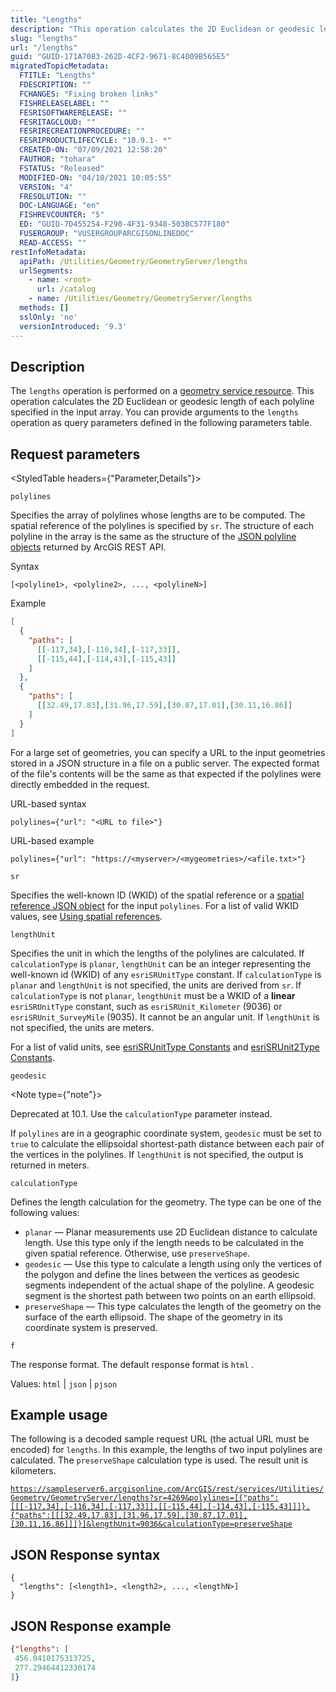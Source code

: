 ```yaml
---
title: "Lengths"
description: "This operation calculates the 2D Euclidean or geodesic length of each polyline specified in the input array."
slug: "lengths"
url: "/lengths"
guid: "GUID-171A7083-262D-4CF2-9671-8C4009B565E5"
migratedTopicMetadata:
  FTITLE: "Lengths"
  FDESCRIPTION: ""
  FCHANGES: "Fixing broken links"
  FISHRELEASELABEL: ""
  FESRISOFTWARERELEASE: ""
  FESRITAGCLOUD: ""
  FESRIRECREATIONPROCEDURE: ""
  FESRIPRODUCTLIFECYCLE: "10.9.1- *"
  CREATED-ON: "07/09/2021 12:58:20"
  FAUTHOR: "tohara"
  FSTATUS: "Released"
  MODIFIED-ON: "04/10/2021 10:05:55"
  VERSION: "4"
  FRESOLUTION: ""
  DOC-LANGUAGE: "en"
  FISHREVCOUNTER: "5"
  ED: "GUID-7D455254-F290-4F31-9348-503BC577F180"
  FUSERGROUP: "VUSERGROUPARCGISONLINEDOC"
  READ-ACCESS: ""
restInfoMetadata:
  apiPath: /Utilities/Geometry/GeometryServer/lengths
  urlSegments:
    - name: <root>
      url: /catalog
    - name: /Utilities/Geometry/GeometryServer/lengths
  methods: []
  sslOnly: 'no'
  versionIntroduced: '9.3'
---
```


## Description

The `lengths` operation is performed on a [geometry service resource](/geometry-service). This operation calculates the 2D Euclidean or geodesic length of each polyline specified in the input array. You can provide arguments to the `lengths`  operation as query parameters defined in the following parameters table.

## Request parameters

<StyledTable headers={"Parameter,Details"}>

<StyledTableRow>
<StyledTableCell cellStyle="markdown">

`polylines` 

</StyledTableCell>

<StyledTableCell cellStyle="markdown">

Specifies the array of polylines whose lengths are to be computed. The spatial reference of the polylines is specified by `sr`. The structure of each polyline in the array is the same as the structure of the [JSON polyline objects](/geometry-objects#polyline) returned by ArcGIS REST API. 

Syntax

```other
[<polyline1>, <polyline2>, ..., <polylineN>]
```

Example

```json
[
  {
    "paths": [
      [[-117,34],[-116,34],[-117,33]],
      [[-115,44],[-114,43],[-115,43]]
    ]
  },
  {
    "paths": [
      [[32.49,17.83],[31.96,17.59],[30.87,17.01],[30.11,16.86]]
    ]
  }
]
```

For a large set of geometries, you can specify a URL to the input geometries stored in a JSON structure in a file on a public server. The expected format of the file's contents will be the same as that expected if the polylines were directly embedded in the request.

URL-based syntax

```other
polylines={"url": "<URL to file>"}
```

URL-based example

```other
polylines={"url": "https://<myserver>/<mygeometries>/<afile.txt>"}
```

</StyledTableCell>
</StyledTableRow>

<StyledTableRow>
<StyledTableCell cellStyle="markdown">

`sr` 

</StyledTableCell>

<StyledTableCell cellStyle="markdown">

Specifies the well-known ID (WKID) of the spatial reference or a [spatial reference JSON object](/geometry-objects#spatial-reference) for the input `polylines`. For a list of valid WKID values, see [Using spatial references](/using-spatial-references). 

</StyledTableCell>
</StyledTableRow>

<StyledTableRow>
<StyledTableCell cellStyle="markdown">

`lengthUnit` 

</StyledTableCell>

<StyledTableCell cellStyle="markdown">

Specifies the unit in which the lengths of the polylines are calculated. If `calculationType` is `planar`, `lengthUnit` can be an integer representing the well-known id (WKID) of any `esriSRUnitType` constant. If `calculationType` is `planar` and `lengthUnit` is not specified, the units are derived from `sr`. If `calculationType` is not `planar`, `lengthUnit` must be a WKID of a **linear** `esriSRUnitType` constant, such as `esriSRUnit_Kilometer` (9036) or `esriSRUnit_SurveyMile` (9035). It cannot be an angular unit. If `lengthUnit`  is not specified, the units are meters.

For a list of valid units, see [esriSRUnitType Constants](https://resources.arcgis.com/en/help/arcobjects-cpp/componenthelp/index.html#/esriSRUnitType_Constants/000w00000042000000/) and [esriSRUnit2Type Constants](https://resources.arcgis.com/en/help/arcobjects-cpp/componenthelp/index.html#//000w00000041000000). 

</StyledTableCell>
</StyledTableRow>

<StyledTableRow>

<StyledTableCell cellStyle="markdown">

`geodesic` 

</StyledTableCell>

<StyledTableCell cellStyle="markdown">

<Note type={"note"}>

Deprecated at 10.1. Use the `calculationType` parameter instead.

</Note>

If `polylines` are in a geographic coordinate system, `geodesic` must be set to `true` to calculate the ellipsoidal shortest-path distance between each pair of the vertices in the polylines. If `lengthUnit` is not specified, the output is returned in meters. 

</StyledTableCell>
</StyledTableRow>

<StyledTableRow>
<StyledTableCell cellStyle="markdown">

`calculationType` 

</StyledTableCell>

<StyledTableCell cellStyle="markdown">

Defines the length calculation for the geometry. The type can be one of the following values:

-   `planar` — Planar measurements use 2D Euclidean distance to calculate length. Use this type only if the length needs to be calculated in the given spatial reference. Otherwise, use `preserveShape`.
-   `geodesic` — Use this type to calculate a length using only the vertices of the polygon and define the lines between the vertices as geodesic segments independent of the actual shape of the polyline. A geodesic segment is the shortest path between two points on an earth ellipsoid.
-   `preserveShape` — This type calculates the length of the geometry on the surface of the earth ellipsoid. The shape of the geometry in its coordinate system is preserved. 

</StyledTableCell>
</StyledTableRow>

<StyledTableRow>
<StyledTableCell cellStyle="markdown">

`f` 

</StyledTableCell>

<StyledTableCell cellStyle="markdown">

The response format. The default response format is `html` .

Values: `html`  \| `json`  \| `pjson` 

</StyledTableCell>
</StyledTableRow>

</StyledTable>

## Example usage

The following is a decoded sample request URL (the actual URL must be encoded) for `lengths`. In this example, the lengths of two input polylines are calculated. The `preserveShape` calculation type is used. The result unit is kilometers.

[`https://sampleserver6.arcgisonline.com/ArcGIS/rest/services/Utilities/Geometry/GeometryServer/lengths?sr=4269&polylines=[{"paths":[[[-117,34],[-116,34],[-117,33]],[[-115,44],[-114,43],[-115,43]]]},{"paths":[[[32.49,17.83],[31.96,17.59],[30.87,17.01],[30.11,16.86]]]}]&lengthUnit=9036&calculationType=preserveShape`](https://sampleserver6.arcgisonline.com/arcgis/rest/services/Utilities/Geometry/GeometryServer/lengths?sr=4269&polylines=%5B%7B%22paths%22%3A%5B%5B%5B-117%2C34%5D%2C%5B-116%2C34%5D%2C%5B-117%2C33%5D%5D%2C%5B%5B-115%2C44%5D%2C%5B-114%2C43%5D%2C%5B-115%2C43%5D%5D%5D%7D%2C%7B%22paths%22%3A%5B%5B%5B32.49%2C17.83%5D%2C%5B31.96%2C17.59%5D%2C%5B30.87%2C17.01%5D%2C%5B30.11%2C16.86%5D%5D%5D%7D%5D&lengthUnit=9036&calculationType=preserveShape&f=html)

## JSON Response syntax

```other
{
  "lengths": [<length1>, <length2>, ..., <lengthN>]
}
```

## JSON Response example

```json
{"lengths": [
 456.0410175313725,
 277.29464412330174
]}
```
